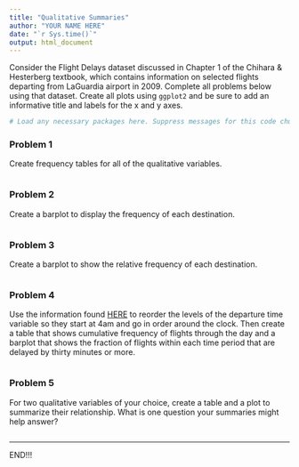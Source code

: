 ```yaml
---
title: "Qualitative Summaries"
author: "YOUR NAME HERE"
date: "`r Sys.time()`"
output: html_document
---
```


Consider the Flight Delays dataset discussed in Chapter 1 of the Chihara & Hesterberg textbook, which contains information on selected flights departing from LaGuardia airport in 2009. Complete all problems below using that dataset. Create all plots using `ggplot2` and be sure to add an informative title and labels for the x and y axes.

```r
# Load any necessary packages here. Suppress messages for this code chunk.
```


### Problem 1

Create frequency tables for all of the qualitative variables.

```r

```


### Problem 2

Create a barplot to display the frequency of each destination.

```r

```


### Problem 3

Create a barplot to show the relative frequency of each destination.

```r

```


### Problem 4

Use the information found [HERE](http://www.cookbook-r.com/Manipulating_data/Changing_the_order_of_levels_of_a_factor/) to reorder the levels of the departure time variable so they start at 4am and go in order around the clock. Then create a table that shows cumulative frequency of flights through the day and a barplot that shows the fraction of flights within each time period that are delayed by thirty minutes or more.

```r

```


### Problem 5

For two qualitative variables of your choice, create a table and a plot to summarize their relationship. What is one question your summaries might help answer?

```r

```


<hr>

END!!!



